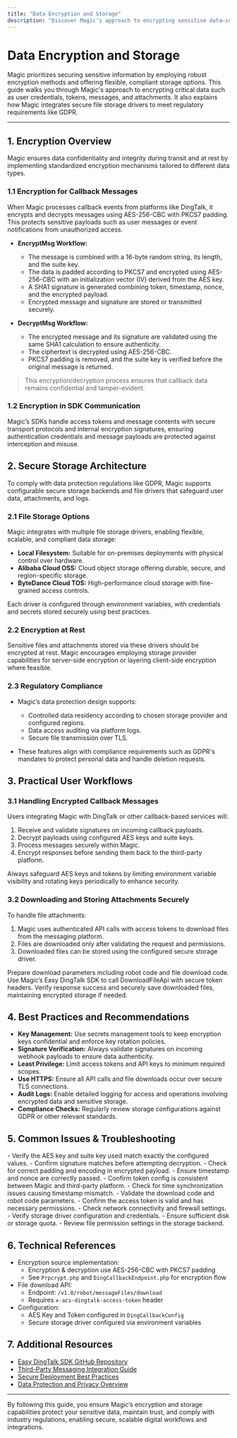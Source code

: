 ```yaml
---
title: "Data Encryption and Storage"
description: "Discover Magic’s approach to encrypting sensitive data—including user credentials, tokens, messages, and attachments—and how secure storage options and file drivers are integrated for regulatory compliance (e.g., GDPR)."
---
```


# Data Encryption and Storage

Magic prioritizes securing sensitive information by employing robust encryption methods and offering flexible, compliant storage options. This guide walks you through Magic's approach to encrypting critical data such as user credentials, tokens, messages, and attachments. It also explains how Magic integrates secure file storage drivers to meet regulatory requirements like GDPR.

---

## 1. Encryption Overview

Magic ensures data confidentiality and integrity during transit and at rest by implementing standardized encryption mechanisms tailored to different data types.

### 1.1 Encryption for Callback Messages

When Magic processes callback events from platforms like DingTalk, it encrypts and decrypts messages using AES-256-CBC with PKCS7 padding. This protects sensitive payloads such as user messages or event notifications from unauthorized access.

- **EncryptMsg Workflow:**
  - The message is combined with a 16-byte random string, its length, and the suite key.
  - The data is padded according to PKCS7 and encrypted using AES-256-CBC with an initialization vector (IV) derived from the AES key.
  - A SHA1 signature is generated combining token, timestamp, nonce, and the encrypted payload.
  - Encrypted message and signature are stored or transmitted securely.

- **DecryptMsg Workflow:**
  - The encrypted message and its signature are validated using the same SHA1 calculation to ensure authenticity.
  - The ciphertext is decrypted using AES-256-CBC.
  - PKCS7 padding is removed, and the suite key is verified before the original message is returned.

> This encryption/decryption process ensures that callback data remains confidential and tamper-evident.

### 1.2 Encryption in SDK Communication

Magic’s SDKs handle access tokens and message contents with secure transport protocols and internal encryption signatures, ensuring authentication credentials and message payloads are protected against interception and misuse.

## 2. Secure Storage Architecture

To comply with data protection regulations like GDPR, Magic supports configurable secure storage backends and file drivers that safeguard user data, attachments, and logs.

### 2.1 File Storage Options

Magic integrates with multiple file storage drivers, enabling flexible, scalable, and compliant data storage:

- **Local Filesystem:** Suitable for on-premises deployments with physical control over hardware.
- **Alibaba Cloud OSS:** Cloud object storage offering durable, secure, and region-specific storage.
- **ByteDance Cloud TOS:** High-performance cloud storage with fine-grained access controls.

Each driver is configured through environment variables, with credentials and secrets stored securely using best practices.

### 2.2 Encryption at Rest

Sensitive files and attachments stored via these drivers should be encrypted at rest. Magic encourages employing storage provider capabilities for server-side encryption or layering client-side encryption where feasible.

### 2.3 Regulatory Compliance

- Magic’s data protection design supports:
  - Controlled data residency according to chosen storage provider and configured regions.
  - Data access auditing via platform logs.
  - Secure file transmission over TLS.

- These features align with compliance requirements such as GDPR's mandates to protect personal data and handle deletion requests.

## 3. Practical User Workflows

### 3.1 Handling Encrypted Callback Messages

Users integrating Magic with DingTalk or other callback-based services will:

1. Receive and validate signatures on incoming callback payloads.
2. Decrypt payloads using configured AES keys and suite keys.
3. Process messages securely within Magic.
4. Encrypt responses before sending them back to the third-party platform.

<Tip>
Always safeguard AES keys and tokens by limiting environment variable visibility and rotating keys periodically to enhance security.
</Tip>

### 3.2 Downloading and Storing Attachments Securely

To handle file attachments:

1. Magic uses authenticated API calls with access tokens to download files from the messaging platform.
2. Files are downloaded only after validating the request and permissions.
3. Downloaded files can be stored using the configured secure storage driver.

<Steps>
<Step title="Set up DownloadFileParameter">
Prepare download parameters including robot code and file download code.
</Step>
<Step title="Authenticate and Call API">
Use Magic’s Easy DingTalk SDK to call DownloadFileApi with secure token headers.
</Step>
<Step title="Validate and Store File">
Verify response success and securely save downloaded files, maintaining encrypted storage if needed.
</Step>
</Steps>

## 4. Best Practices and Recommendations

- **Key Management:** Use secrets management tools to keep encryption keys confidential and enforce key rotation policies.
- **Signature Verification:** Always validate signatures on incoming webhook payloads to ensure data authenticity.
- **Least Privilege:** Limit access tokens and API keys to minimum required scopes.
- **Use HTTPS:** Ensure all API calls and file downloads occur over secure TLS connections.
- **Audit Logs:** Enable detailed logging for access and operations involving encrypted data and sensitive storage.
- **Compliance Checks:** Regularly review storage configurations against GDPR or other relevant standards.

## 5. Common Issues & Troubleshooting

<AccordionGroup title="Encryption & Decryption Issues">
<Accordion title="Decryption Returns Empty String or Fails Verification">
- Verify the AES key and suite key used match exactly the configured values.
- Confirm signature matches before attempting decryption.
- Check for correct padding and encoding in encrypted payload.
</Accordion>
<Accordion title="Signature Validation Fails">
- Ensure timestamp and nonce are correctly passed.
- Confirm token config is consistent between Magic and third-party platform.
- Check for time synchronization issues causing timestamp mismatch.
</Accordion>
</AccordionGroup>

<AccordionGroup title="File Download and Storage Problems">
<Accordion title="Download Fails with '下载失败' or Similar Errors">
- Validate the download code and robot code parameters.
- Confirm the access token is valid and has necessary permissions.
- Check network connectivity and firewall settings.
</Accordion>
<Accordion title="File Not Storing or Being Readable in Storage">
- Verify storage driver configuration and credentials.
- Ensure sufficient disk or storage quota.
- Review file permission settings in the storage backend.
</Accordion>
</AccordionGroup>

## 6. Technical References

- Encryption source implementation:
  - Encryption & decryption use AES-256-CBC with PKCS7 padding
  - See `Prpcrypt.php` and `DingCallbackEndpoint.php` for encryption flow
- File download API:
  - Endpoint: `/v1.0/robot/messageFiles/download`
  - Requires `x-acs-dingtalk-access-token` header
- Configuration:
  - AES Key and Token configured in `DingCallbackConfig`
  - Secure storage driver configured via environment variables

## 7. Additional Resources

- [Easy DingTalk SDK GitHub Repository](https://github.com/dtyq/magic)
- [Third-Party Messaging Integration Guide](/guides/advanced-customization-integration/third-party-messaging-integration)
- [Secure Deployment Best Practices](/guides/best-practices-optimization/secure-deployment)
- [Data Protection and Privacy Overview](/security/data-protection-and-privacy/data-encryption-and-storage)

---

By following this guide, you ensure Magic’s encryption and storage capabilities protect your sensitive data, maintain trust, and comply with industry regulations, enabling secure, scalable digital workflows and integrations.

